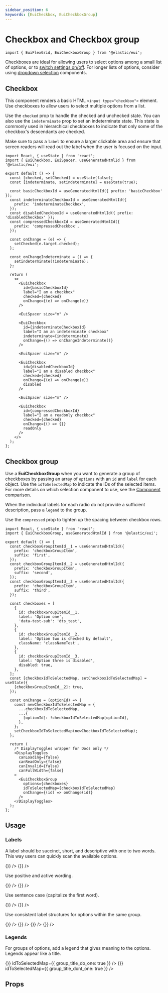 ```yaml
---
sidebar_position: 6
keywords: [EuiCheckbox, EuiCheckboxGroup]
---
```


# Checkbox and Checkbox group

```mdx-code-block
import { EuiFlexGrid, EuiCheckboxGroup } from '@elastic/eui';
```

Checkboxes are ideal for allowing users to select options among a small list of options, or to [switch settings on/off](./switch.mdx). For longer lists of options, consider using [dropdown selection](./overview.mdx) components.

## Checkbox

This component renders a basic HTML `<input type="checkbox">` element. Use checkboxes to allow users to select multiple options from a list.

Use the `checked` prop to handle the checked and unchecked state. You can also use the `indeterminate` prop to set an indeterminate state. This state is commonly used in hierarchical checkboxes to indicate that only some of the checkbox's descendants are checked.

Make sure to pass a `label` to ensure a larger clickable area and ensure that screen readers will read out the label when the user is focused on the input.

```tsx interactive
import React, { useState } from 'react';
import { EuiCheckbox, EuiSpacer, useGeneratedHtmlId } from '@elastic/eui';

export default () => {
  const [checked, setChecked] = useState(false);
  const [indeterminate, setindeterminate] = useState(true);

  const basicCheckboxId = useGeneratedHtmlId({ prefix: 'basicCheckbox' });
  const indeterminateCheckboxId = useGeneratedHtmlId({
    prefix: 'indeterminateCheckbox',
  });
  const disabledCheckboxId = useGeneratedHtmlId({ prefix: 'disabledCheckbox' });
  const compressedCheckboxId = useGeneratedHtmlId({
    prefix: 'compressedCheckbox',
  });

  const onChange = (e) => {
    setChecked(e.target.checked);
  };

  const onChangeIndeterminate = () => {
    setindeterminate(!indeterminate);
  };

  return (
    <>
      <EuiCheckbox
        id={basicCheckboxId}
        label="I am a checkbox"
        checked={checked}
        onChange={(e) => onChange(e)}
      />

      <EuiSpacer size="m" />

      <EuiCheckbox
        id={indeterminateCheckboxId}
        label="I am an indeterminate checkbox"
        indeterminate={indeterminate}
        onChange={() => onChangeIndeterminate()}
      />

      <EuiSpacer size="m" />

      <EuiCheckbox
        id={disabledCheckboxId}
        label="I am a disabled checkbox"
        checked={checked}
        onChange={(e) => onChange(e)}
        disabled
      />

      <EuiSpacer size="m" />

      <EuiCheckbox
        id={compressedCheckboxId}
        label="I am a readonly checkbox"
        checked={checked}
        onChange={() => {}}
        readOnly
      />
    </>
  );
};
```

## Checkbox group

Use a **EuiCheckboxGroup** when you want to generate a group of checkboxes by passing an array of `options` with an `id` and `label` for each object. Use the `idToSelectedMap` to indicate the IDs of the selected items. For more details on which selection component to use, see the [Component comparison](./overview.mdx).

When the individual labels for each radio do not provide a sufficient description, pass a `legend` to the group.

Use the `compressed` prop to tighten up the spacing between checkbox rows.

```tsx interactive
import React, { useState } from 'react';
import { EuiCheckboxGroup, useGeneratedHtmlId } from '@elastic/eui';

export default () => {
  const checkboxGroupItemId__1 = useGeneratedHtmlId({
    prefix: 'checkboxGroupItem',
    suffix: 'first',
  });
  const checkboxGroupItemId__2 = useGeneratedHtmlId({
    prefix: 'checkboxGroupItem',
    suffix: 'second',
  });
  const checkboxGroupItemId__3 = useGeneratedHtmlId({
    prefix: 'checkboxGroupItem',
    suffix: 'third',
  });

  const checkboxes = [
    {
      id: checkboxGroupItemId__1,
      label: 'Option one',
      'data-test-sub': 'dts_test',
    },
    {
      id: checkboxGroupItemId__2,
      label: 'Option two is checked by default',
      className: 'classNameTest',
    },
    {
      id: checkboxGroupItemId__3,
      label: 'Option three is disabled',
      disabled: true,
    },
  ];
  const [checkboxIdToSelectedMap, setCheckboxIdToSelectedMap] = useState({
    [checkboxGroupItemId__2]: true,
  });

  const onChange = (optionId) => {
    const newCheckboxIdToSelectedMap = {
      ...checkboxIdToSelectedMap,
      ...{
        [optionId]: !checkboxIdToSelectedMap[optionId],
      },
    };
    setCheckboxIdToSelectedMap(newCheckboxIdToSelectedMap);
  };

  return (
    /* DisplayToggles wrapper for Docs only */
    <DisplayToggles
      canLoading={false}
      canReadOnly={false}
      canInvalid={false}
      canFullWidth={false}
    >
      <EuiCheckboxGroup
        options={checkboxes}
        idToSelectedMap={checkboxIdToSelectedMap}
        onChange={(id) => onChange(id)}
      />
    </DisplayToggles>
  );
};
```

## Usage

### Labels

A label should be succinct, short, and descriptive with one to two words. This way users can quickly scan the available options.

<EuiFlexGrid columns={2}>
  <Guideline type="do" text="Use one to two descriptive words.">
    <EuiCheckboxGroup
      options={[
        { id: 'easy_scan_do_one', label: 'Canceled' },
        { id: 'easy_scan_do_two', label: 'In progress' },
        { id: 'easy_scan_do_three', label: 'On hold' },
        { id: 'easy_scan_do_four', label: 'Resolved' },
      ]}
      onChange={() => {}}
    />
  </Guideline>
  <Guideline type="dont" text="Repeat the same words. They make labels difficult to scan.">
    <EuiCheckboxGroup
      options={[
        { id: 'easy_scan_dont_one', label: 'Case is canceled' },
        { id: 'easy_scan_dont_two', label: 'Case is in progress' },
        { id: 'easy_scan_dont_three', label: 'Case is on hold' },
        { id: 'easy_scan_dont_four', label: 'Case is resolved' },
      ]}
      onChange={() => {}}
    />
  </Guideline>
</EuiFlexGrid>

Use positive and active wording.

<EuiFlexGrid columns={2}>
  <Guideline type="do" text="Tell users what happens when the selection control is on.">
    <EuiCheckboxGroup
      options={[
        { id: 'positive_do_one', label: 'Use logs' },
        { id: 'positive_do_two', label: 'Use metrics' },
      ]}
      idSelected="positive_do_one"
      onChange={() => {}}
    />
  </Guideline>
  <Guideline type="dont" text="Use negatives. They're unnatural and confusing.">
    <EuiCheckboxGroup
      options={[
        { id: 'positive_dont_one', label: 'Do not include logs' },
        { id: 'positive_dont_two', label: 'Do not include metrics' },
      ]}
      idSelected="positive_dont_one"
      onChange={() => {}}
    />
  </Guideline>
</EuiFlexGrid>

Use sentence case (capitalize the first word).

<EuiFlexGrid columns={2}>
  <Guideline type="do" text="Sentence case makes titles easier to read.">
    <EuiCheckboxGroup
      options={[
        { id: 'sentence_case_do_one', label: 'Read access' },
        { id: 'sentence_case_do_two', label: 'Write access' },
        { id: 'sentence_case_do_three', label: 'Create access' },
        { id: 'sentence_case_do_four', label: 'Delete access' },
      ]}
      idToSelectedMap={{ sentence_case_do_one: true }}
      onChange={() => {}}
    />
  </Guideline>
  <Guideline type="dont" text="Title case can feel more cluttered.">
    <EuiCheckboxGroup
      options={[
        { id: 'sentence_case_dont_one', label: 'Read Access' },
        { id: 'sentence_case_dont_two', label: 'Write Access' },
        { id: 'sentence_case_dont_three', label: 'Create Access' },
        { id: 'sentence_case_dont_four', label: 'Delete Access' },
      ]}
      idToSelectedMap={{ sentence_case_dont_one: true }}
      onChange={() => {}}
    />
  </Guideline>
</EuiFlexGrid>

Use consistent label structures for options within the same group.

<EuiFlexGrid columns={2}>
  <Guideline type="do" text="Use sentences only or fragments only.">
    <EuiCheckboxGroup
      legend={{ children: 'Data to ship' }}
      options={[
        { id: 'group_title_do_one', label: 'Logs' },
        { id: 'group_title_do_two', label: 'Metric' },
      ]}
      idToSelectedMap={{ group_title_do_one: true }}
      onChange={() => {}}
    />
  </Guideline>
  <Guideline type="dont" text="Mix label structure within the same group of options.">
    <EuiCheckboxGroup
      legend={{ children: 'Data to ship' }}
      options={[
        { id: 'group_title_dont_one', label: 'Use Logs' },
        { id: 'group_title_dont_two', label: 'Metric' },
      ]}
      idToSelectedMap={{ group_title_dont_one: true }}
      onChange={() => {}}
    />
  </Guideline>
  <Guideline type="do" text="Start all with a verb, all with a noun, or all with a number.">
    <EuiCheckboxGroup
      legend={{ children: 'Availability zones' }}
      options={[
        { id: 'consistent_do_one', label: '1 zone' },
        { id: 'consistent_do_two', label: '2 zones' },
        { id: 'consistent_do_three', label: '3 zones' },
      ]}
      onChange={() => {}}
    />
  </Guideline>
  <Guideline type="dont" text="Use ending punctuation. Exception: Question marks can be used if they add clarity.">
    <EuiCheckboxGroup
      legend={{ children: 'Availability zones' }}
      options={[
        { id: 'consistent_dont_one', label: 'One zone' },
        { id: 'consistent_dont_two', label: '2 zones.' },
        { id: 'consistent_dont_three', label: '3 zones' },
      ]}
      onChange={() => {}}
    />
  </Guideline>
</EuiFlexGrid>

### Legends

For groups of options, add a legend that gives meaning to the options. Legends appear like a title.

<EuiFlexGrid columns={2}>
  <Guideline type="do" text="Use nouns that describe the choices to make.">
    <EuiCheckboxGroup
      legend={{ children: 'Data to ship' }}
      options={[
        { id: 'group_title_do_one', label: 'Logs' },
        { id: 'group_title_do_two', label: 'Metrics' },
      ]}
      onChange={() => {}}
      idToSelectedMap={{ group_title_do_one: true }}
    />
  </Guideline>
  <Guideline type="dont" text="Repeat choices or use the title as instructions.">
    <EuiCheckboxGroup
      legend={{ children: 'Data to ship' }}
      options={[
        { id: 'group_title_dont_one', label: 'Logs' },
        { id: 'group_title_dont_two', label: 'Metrics' },
      ]}
      onChange={() => {}}
      idToSelectedMap={{ group_title_dont_one: true }}
    />
  </Guideline>
</EuiFlexGrid>

## Props


<PropTable definition={docgen.EuiCheckbox} />
<PropTable definition={docgen.EuiCheckboxGroup} />
